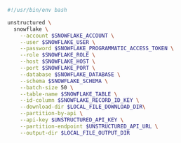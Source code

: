 ```bash CLI
#!/usr/bin/env bash

unstructured \
  snowflake \
    --account $SNOWFLAKE_ACCOUNT \
    --user $SNOWFLAKE_USER \
    --password $SNOWFLAKE_PROGRAMMATIC_ACCESS_TOKEN \
    --role $SNOWFLAKE_ROLE \
    --host $SNOWFLAKE_HOST \
    --port $SNOWFLAKE_PORT \
    --database $SNOWFLAKE_DATABASE \
    --schema $SNOWFLAKE_SCHEMA \
    --batch-size 50 \
    --table-name $SNOWFLAKE_TABLE \
    --id-column $SNOWFLAKE_RECORD_ID_KEY \
    --download-dir $LOCAL_FILE_DOWNLOAD_DIR\
    --partition-by-api \
    --api-key $UNSTRUCTURED_API_KEY \
    --partition-endpoint $UNSTRUCTURED_API_URL \
    --output-dir $LOCAL_FILE_OUTPUT_DIR
```